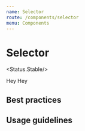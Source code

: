 ```yaml
---
name: Selector
route: /components/selector
menu: Components
---
```



# Selector

<Status.Stable/>

<Playground>
  <div style={{ display: 'flex' }}>
    <Selector
      selected
      style={{ width: 'calc(50% - 4px)', marginRight: '12px' }}
    >
      Hey
    </Selector>
    <Selector style={{ width: 'calc(50% - 4px)' }}>Hey</Selector>
  </div>
</Playground>

## Best practices

## Usage guidelines
